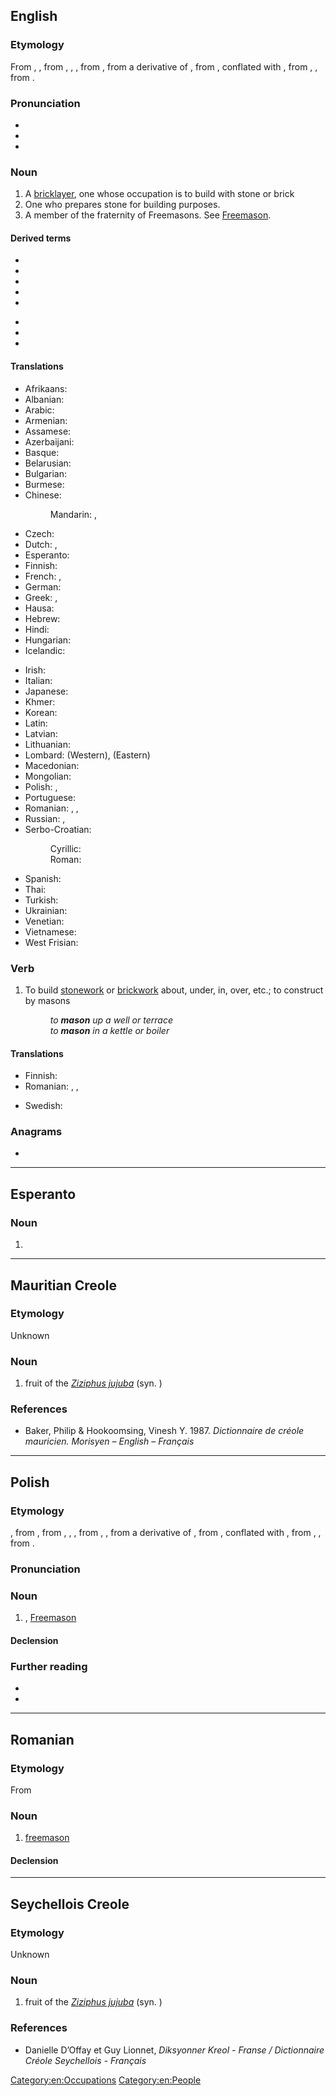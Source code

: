 {{also|Mason|máson|masón|Masoń}}
==English==
{{wikipedia|dab=mason}}

===Etymology===
From {{inh|en|enm|masoun}}, {{m|enm|machun}}, from {{der|en|xno|machun}}, {{m|fro|masson}}, {{der|en|fro|maçon}}, from {{der|en|LL.|maciō||carpenter, bricklayer}}, from a derivative of {{der|en|frk|*makōn||to work, build, make}}, from {{der|en|ine-pro|*mag-||to knead, mix, make}}, conflated with {{m|gmw-pro|*mati||cutter}}, from {{der|en|gem-pro|*matją}}, {{m|gem-pro|*mattukaz||plowshare, mattock}}, from {{der|en|ine-pro|*mat-||hoe, mattock}}.

===Pronunciation===
* {{audio|en|en-us-mason.ogg|Audio (US)}}
* {{IPA|en|/ˈmeɪsən/}}
* {{rhymes|en|eɪsən|s=2}}

===Noun===
{{en-noun}}

# A [[bricklayer]], one whose occupation is to build with stone or brick
# One who prepares stone for building purposes.
# A member of the fraternity of Freemasons. See [[Freemason]].

====Derived terms====
{{der-top|Terms derived from ''mason''}}
* {{l|en|mason bee}}
* {{l|en|masondom}}
* {{l|en|masonhood}}
* {{l|en|mason moth}}
* {{l|en|mason shell}}
{{der-mid}}
* {{l|en|mason wasp}}
* {{l|en|masonry}}
* {{l|en|monumental mason}}
{{der-bottom}}

====Translations====
{{trans-top|one who builds with stone or brick}}
* Afrikaans: {{t|af|messelaar}}
* Albanian: {{t+|sq|murator}}
* Arabic: {{t+|ar|بَنَّاء|m}}
* Armenian: {{t+|hy|քարտաշ}}
* Assamese: {{t|as|মিস্ত্ৰী}}
* Azerbaijani: {{t+|az|bənna}}
* Basque: {{t+|eu|igeltsero}}
* Belarusian: {{t|be|му́ляр|m}}
* Bulgarian: {{t+|bg|зидар|m}}
* Burmese: {{t-needed|my}}
* Chinese:
*: Mandarin: {{t+|cmn|石匠|tr=shíjiàng|sc=Hani}}, {{t+|cmn|石工|tr=shígōng|sc=Hani}}
* Czech: {{t+|cs|zedník|m}}
* Dutch: {{t+|nl|metselaar|m}}, {{qualifier|Flemish}} {{t+|nl|metser|m}}
* Esperanto: {{t|eo|masonisto}}
* Finnish: {{t+|fi|muurari}}
* French: {{t+|fr|maçon|m}}, {{t+|fr|maçonne|f}}
* German: {{t+|de|Maurer|m}}
* Greek: {{t+|el|κτίστης|m}}, {{t+|el|λιθοδόμος|m}}
* Hausa: {{t|ha|mesin|m|alt=mēsìn}}
* Hebrew: {{t+|he|בנאי|m|tr=banai}}
* Hindi: {{t-needed|hi}}
* Hungarian: {{t+|hu|kőműves}}
* Icelandic: {{t+|is|múrari|m}}
{{trans-mid}}
* Irish: {{t|ga|saor|m}}
* Italian: {{t+|it|muratore|m}}
* Japanese: {{t+|ja|石工|tr=いしく, ishiku|sc=Jpan}}
* Khmer: {{t-needed|km}}
* Korean: {{t+|ko|석공(石工)}}
* Latin: {{t|la|caementarius|m}}
* Latvian: {{t-needed|lv}}
* Lithuanian: {{t-needed|lt}}
* Lombard: {{t+|lmo|magut}} (Western), {{t|lmo|murador}} (Eastern)
* Macedonian: {{t|mk|ѕидар|m}}
* Mongolian: {{t-needed|mn}}
* Polish: {{t+|pl|kamieniarz|m}}, {{t+|pl|murarz|m}}
* Portuguese: {{t+|pt|pedreiro|m}}
* Romanian: {{t+|ro|zidar|m}}, {{t+|ro|pietrar|m}}, {{t+|ro|mason|m}} {{qualifier|rare}}
* Russian: {{t+|ru|ка́менщик|m}}, {{t+|ru|масо́н|m}} {{qualifier|rare in this sense}}
* Serbo-Croatian:
*: Cyrillic: {{t|sh|зѝда̄р|m|sc=Cyrl}}
*: Roman: {{t+|sh|zìdār|m}}
* Spanish: {{t+|es|albañil|m}}
* Thai: {{t-needed|th}}
* Turkish: {{t|tr|taş ustası}}
* Ukrainian: {{t+|uk|му́ляр|m}}
* Venetian: {{t|vec|muràro}}
* Vietnamese: {{t-needed|vi}}
* West Frisian: {{t|fy|mitselder|c}}
{{trans-bottom}}

{{trans-see|Freemason}}

===Verb===
{{en-verb}}

# {{lb|en|transitive|normally with a preposition}} To build [[stonework]] or [[brickwork]] about, under, in, over, etc.; to construct by masons
#: ''to '''mason''' up a well or terrace''
#: ''to '''mason''' in a kettle or boiler''

====Translations====
{{trans-top|to build stonework or brickwork}}
* Finnish: {{t+|fi|muurata}}
* Romanian: {{t+|ro|zidi}}, {{t+|ro|dura}}, {{t+|ro|clădi}}
{{trans-mid}}
* Swedish: {{t+|sv|mura}}
{{trans-bottom}}

===Anagrams===
* {{anagrams|en|a=amnos|Manso|NOMAS|Osman|manos|moans|monas|soman}}

[[Category:en:Occupations]]
[[Category:en:People]]

----

==Esperanto==

===Noun===
{{eo-head}}

# {{eo-form of|mas|on}}

----

==Mauritian Creole==

===Etymology===
Unknown

===Noun===
{{head|mfe|noun}}

# fruit of the ''[[Ziziphus jujuba]]'' (syn. {{taxlink|Ziziphus vulgaris|species|ver=190728}})

===References===
* Baker, Philip & Hookoomsing, Vinesh Y. 1987. ''Dictionnaire de créole mauricien. Morisyen – English – Français''

----

==Polish==

===Etymology===
{{bor+|pl|fr|maçon}}, from {{der|pl|frm|maçon||mason}}, from {{der|pl|fro|maçon}}, {{m|fro|masson}}, {{m|fro|machun||brick-layer}}, from {{der|pl|LL.|maciō}}, {{m|la|machiō||carpenter, brick-layer}}, from a derivative of {{der|pl|frk|*makōn||to build, make, work}}, from {{der|pl|ine-pro|*mag-||to knead, mix, make}}, conflated with {{der|pl|frk|*mati||cutter}}, from {{der|pl|gem-pro|*matją}}, {{m|gem-pro|*mattukaz||ploughshare, mattock}}, from {{der|pl|ine-pro|*mat-||hoe, mattock}}.

===Pronunciation===
{{pl-p|a=Pl-mason.ogg}}

===Noun===
{{pl-noun|m-pr|f=masonka}}

# {{l|en|mason}}, [[Freemason]]
#: {{syn|pl|wolnomularz}}

====Declension====
{{pl-decl-noun-m-pr}}

===Further reading===
* {{R:pl:WSJP}}
* {{R:pl:PWN}}

----

==Romanian==

===Etymology===
From {{bor|ro|fr|maçon}}

===Noun===
{{ro-noun|m|masoni}}

# [[freemason]]

====Declension====
{{ro-noun-m}}

----

==Seychellois Creole==

===Etymology===
Unknown

===Noun===
{{head|crs|noun}}

# fruit of the ''[[Ziziphus jujuba]]'' (syn. {{taxlink|Ziziphus vulgaris|species|ver=190728}})

===References===
* Danielle D’Offay et Guy Lionnet, ''Diksyonner Kreol - Franse / Dictionnaire Créole Seychellois - Français''